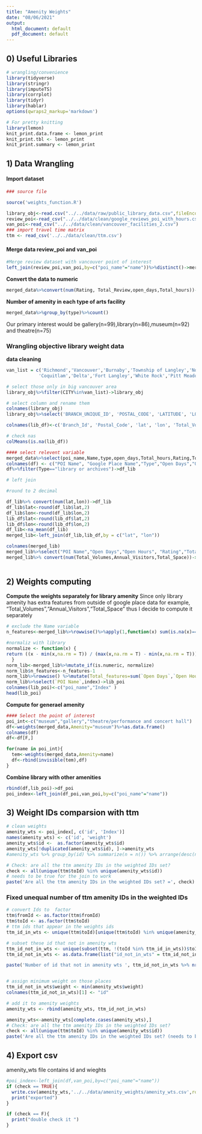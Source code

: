 ```yaml
---
title: "Amenity Weights"
date: "08/06/2021"
output:
  html_document: default
  pdf_document: default
---
```

## 0) Useful Libraries

```r

# wrangling/convenience
library(tidyverse)
library(stringr)
library(imputeTS)
library(corrplot)
library(tidyr)
library(hablar)
options(qwraps2_markup='markdown')

# For pretty knitting
library(lemon)
knit_print.data.frame <- lemon_print
knit_print.tbl <- lemon_print
knit_print.summary <- lemon_print
```

## 1) Data Wrangling

#### Import dataset
```R
### source file 

source('weights_function.R')

library_obj<-read.csv("../../data/raw/public_library_data.csv",fileEncoding="latin1")
review_poi<-read_csv("../../data/clean/google_reviews_poi_with_hours.csv")
van_poi<-read_csv("../../data/clean/vancouver_facilities_2.csv")
### import travel time matrix
ttm <- read_csv('../../data/clean/ttm.csv')
```

#### Merge data review_poi and van_poi


```R
#Merge review dataset with vancouver point of interest
left_join(review_poi,van_poi,by=c("poi_name"="name"))%>%distinct()->merged_data
```

**Convert the data to numeric **
```R
merged_data%>%convert(num(Rating, Total_Review,open_days,Total_hours))->merged_data

```

**Number of amenity in each type of arts facility **
```R
merged_data%>%group_by(type)%>%count()
```
Our primary interest would be gallery(n=99),library(n=86),museum(n=92) and theatre(n=75)


### Wrangling objective library weight data


**data cleaning**

```R
van_list = c('Richmond','Vancouver','Burnaby','Township of Langley','North Vancouver','New Westminster','Maple Ridge','Port Moody','Surrey','Langley',
            'Coquitlam','Delta','Fort Langley','White Rock','Pitt Meadows','Port Coquitlam', 'West Vancouver')

# select those only in big vancouver area
library_obj%>%filter(CITY%in%van_list)->library_obj

# select column and rename them
colnames(library_obj)
library_obj%>%select('BRANCH_UNIQUE_ID', 'POSTAL_CODE', 'LATITUDE', 'LONGITUDE', 'MTLS_OUTLET', 'VISITS_B', 'FLOORSPACE.', 'HRS_OPEN.', 'DAYS_OPEN.')->lib_df

colnames(lib_df)<-c('Branch_Id', 'Postal_Code', 'lat', 'lon', 'Total_Volumes', 'Annual_Visitors', 'Total_Space', 'Hrs_per_Year', 'Days_per_Year')

# check nas
colMeans(is.na(lib_df))

```
  
  

```R

#### select relevent variable 
merged_data%>%select(poi_name,Name,type,open_days,Total_hours,Rating,Total_Review,lat,lon)->df
colnames(df) <- c("POI Name", "Google Place Name","Type","Open Days","Open Hours","Rating","Total Review","lat","lon")
df%>%filter(Type=="library or archives")->df_lib

# left join 

#round to 2 decimal

df_lib%>% convert(num(lat,lon))->df_lib
df_lib$lat<-round(df_lib$lat,2)
df_lib$lon<-round(df_lib$lon,2)
lib_df$lat<-round(lib_df$lat,2)
lib_df$lon<-round(lib_df$lon,2)
df_lib<-na_mean(df_lib)
merged_lib<-left_join(df_lib,lib_df,by = c("lat", "lon"))

colnames(merged_lib)
merged_lib%>%select("POI Name","Open Days","Open Hours", "Rating","Total Review","Total_Volumes","Annual_Visitors","Total_Space" )->merged_lib
merged_lib%>% convert(num(Total_Volumes,Annual_Visitors,Total_Space))->merged_lib
  
```

## 2) Weights computing


**Compute the weights separately for library amenity**
Since only library amenity has extra features from outside of google place data for example, "Total_Volumes","Annual_Visitors","Total_Space"  thus I decide to compute it separately 
```R


# exclude the Name variable 
n_features<-merged_lib%>%rowwise()%>%apply(1,function(x) sum(is.na(x)==F))

#normaliz with library
normalize <- function(x) {
return ((x - min(x,na.rm = T)) / (max(x,na.rm = T) - min(x,na.rm = T)))
  }
norm_lib<-merged_lib%>%mutate_if(is.numeric, normalize)
norm_lib$n_features<-n_features-1
norm_lib%>%rowwise() %>%mutate(Total_features=sum(`Open Days`,`Open Hours`,Rating,`Total Review`,Total_Volumes,Annual_Visitors,Total_Space,na.rm=TRUE),index=Total_features/n_features)->norm_lib
norm_lib%>%select(`POI Name`,index)->lib_poi
colnames(lib_poi)<-c("poi_name","Index" )
head(lib_poi)
```


**Compute for generael amenity**
 

```r
#### Select the point of interest
poi_int<-c("museum","gallery","theatre/performance and concert hall")
df<-weights(merged_data,Amenity="museum")%>%as.data.frame()
colnames(df)
df<-df[F,]

for(name in poi_int){
  tem<-weights(merged_data,Amenity=name)
  df<-rbind(invisible(tem),df)
}


```

**Combine library with other amenities**

```R

rbind(df,lib_poi)->df_poi
poi_index<-left_join(df_poi,van_poi,by=c("poi_name"="name"))
```

## 3) Weight IDs comparsion with ttm

```R
# clean weights
amenity_wts <- poi_index[, c('id', 'Index')]
names(amenity_wts) <- c('id', 'weight')
amenity_wts$id <-  as.factor(amenity_wts$id)
amenity_wts[!duplicated(amenity_wts$id), ]->amenity_wts
#amenity_wts %>% group_by(id) %>% summarize(n = n()) %>% arrange(desc(n))

# Check: are all the ttm amenity IDs in the weighted IDs set?
check <- all(unique(ttm$toId) %in% unique(amenity_wts$id))
# needs to be true for the join to work
paste('Are all the ttm amenity IDs in the weighted IDs set? =', check)


```

### Fixed unequal number of ttm amenity IDs in the weighted IDs

```R
# convert Ids to  factor
ttm$fromId <- as.factor(ttm$fromId)
ttm$toId <- as.factor(ttm$toId)
# ttm ids that appear in the weights ids
ttm_id_in_wts <- unique(ttm$toId)[unique(ttm$toId) %in% unique(amenity_wts$id)]

# subset these id that not in amenity wts
ttm_id_not_in_wts <- unique(subset(ttm, !(toId %in% ttm_id_in_wts))$toId)
ttm_id_not_in_wts <- as.data.frame(list("id_not_in_wts" = ttm_id_not_in_wts))

paste('Number of id that not in amenity wts ', ttm_id_not_in_wts %>% nrow())


# assign minimum weight on those places
ttm_id_not_in_wts$weight <- min(amenity_wts$weight)
colnames(ttm_id_not_in_wts)[1] <- "id"

# add it to amenity weights
amenity_wts <- rbind(amenity_wts, ttm_id_not_in_wts)

amenity_wts<-amenity_wts[complete.cases(amenity_wts),]
# Check: are all the ttm amenity IDs in the weighted IDs set?
check <- all(unique(ttm$toId) %in% unique(amenity_wts$id))
paste('Are all the ttm amenity IDs in the weighted IDs set? (needs to be true for the join to work) =', check)


```



## 4) Export csv 
amenity_wts file contains id and wieghts 
```r
#poi_index<-left_join(df,van_poi,by=c("poi_name"="name"))
if (check == TRUE){
  write.csv(amenity_wts,'../../data/amenity_weights/amenity_wts.csv',row.names = FALSE)
  print("exported")
}

if (check == F){
  print("double check it ")
}
```




